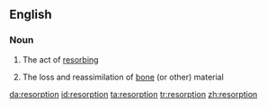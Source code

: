 ==English==

===Noun===
{{en-noun}}

# The act of [[resorb]]ing
#{{medicine}} The loss and reassimilation of [[bone]] (or other) material

[[da:resorption]]
[[id:resorption]]
[[ta:resorption]]
[[tr:resorption]]
[[zh:resorption]]